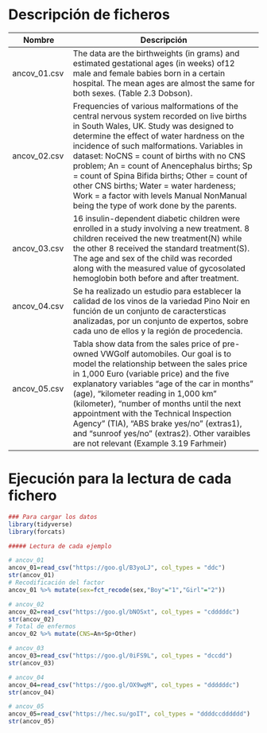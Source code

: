 # Descripción de ficheros

Nombre             | Descripción
-------------------|------------------------------------------------------------
ancov_01.csv       |   The data are the birthweights (in grams) and estimated gestational ages (in weeks) of12 male and female babies born in a certain hospital. The mean ages are almost the same for both sexes.  (Table 2.3 Dobson).
ancov_02.csv       |   Frequencies of various malformations of the central nervous system recorded on live births in South Wales, UK. Study was designed to determine the effect of water hardness on the incidence of such malformations. Variables in dataset: NoCNS = count of births with no CNS problem; An = count of Anencephalus births; Sp = count of Spina Bifida births; Other = count of other CNS births; Water = water hardeness; Work = a factor with levels Manual NonManual being the type of work done by the parents.
ancov_03.csv       |   16 insulin-dependent diabetic children were enrolled in a study involving a new treatment. 8 children received the new treatment(N) while the other 8 received the standard treatment(S). The age and sex of the child was recorded along with the measured value of gycosolated hemoglobin both before and after treatment.
ancov_04.csv       |  Se ha realizado un estudio para establecer la calidad de los vinos de la variedad Pino Noir en función de un conjunto de caractersticas analizadas, por un conjunto de expertos, sobre cada uno de ellos y la región de procedencia. 
ancov_05.csv       | Tabla show data from the sales price of pre-owned VWGolf automobiles. Our goal is to model the relationship between the sales price in 1,000 Euro (variable price) and the five explanatory variables “age of the car in months” (age), “kilometer reading in 1,000 km” (kilometer), “number of months until the next appointment with the Technical Inspection Agency” (TIA), “ABS brake yes/no” (extras1), and “sunroof yes/no” (extras2).  Other varaibles are not relevant (Example 3.19 Farhmeir) 

# Ejecución para la lectura de cada fichero

```r
### Para cargar los datos
library(tidyverse)
library(forcats)

##### Lectura de cada ejemplo

# ancov_01
ancov_01=read_csv("https://goo.gl/B3yoLJ", col_types = "ddc")
str(ancov_01)
# Recodificación del factor
ancov_01 %>% mutate(sex=fct_recode(sex,"Boy"="1","Girl"="2"))

# ancov_02
ancov_02=read_csv("https://goo.gl/bNOSxt", col_types = "cdddddc")
str(ancov_02)
# Total de enfermos
ancov_02 %>% mutate(CNS=An+Sp+Other)

# ancov_03
ancov_03=read_csv("https://goo.gl/0iFS9L", col_types = "dccdd")
str(ancov_03)

# ancov_04
ancov_04=read_csv("https://goo.gl/OX9wgM", col_types = "ddddddc")
str(ancov_04)

# ancov_05
ancov_05=read_csv("https://hec.su/goIT", col_types = "ddddccdddddd")
str(ancov_05)
```


